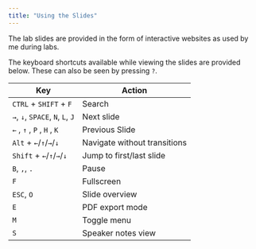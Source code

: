 ```yaml
---
title: "Using the Slides"
---
```


The lab slides are provided in the form of interactive websites as used by me 
during labs. 

The keyboard shortcuts available while viewing the slides are provided below. These can also be seen by pressing `?`. 

| Key                              | Action                       |
|----------------------------------|------------------------------|
| `CTRL` + `SHIFT` + `F`           | Search                       |
| `→`, `↓`, `SPACE`, `N`, `L`, `J` | Next slide                   |
| `←` , `↑` , `P` , `H` , `K`      | Previous Slide               |
| `Alt` + `←`/`↑`/`→`/`↓`          | Navigate without transitions |
| `Shift` + `←`/`↑`/`→`/`↓`        | Jump to first/last slide     |
| `B`, `,`, `.`                    | Pause                        |
| `F`                              | Fullscreen                   |
| `ESC`, `O`                       | Slide overview               |
| `E`                              | PDF export mode              |
| `M`                              | Toggle menu                  |
| `S`                              | Speaker notes view           |